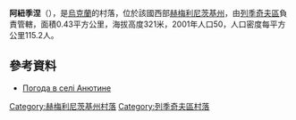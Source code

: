 {{coord|49|19|29|N|27|35|18|E|scale:100000|display=title}}

'''阿紐季涅'''（{{lang-uk|Анютине}}），是[[烏克蘭|烏克蘭]]的村落，位於該國西部[[赫梅利尼茨基州|赫梅利尼茨基州]]，由[[列季奇夫區|列季奇夫區]]負責管轄，面積0.43平方公里，海拔高度321米，2001年人口50，人口密度每平方公里115.2人。

==參考資料==
* [http://weather.in.ua/ua/hmel'nickaja/311 Погода в селі Анютине]

{{DEFAULTSORT:Анютине}}
[[Category:赫梅利尼茨基州村落|Category:赫梅利尼茨基州村落]]
[[Category:列季奇夫區村落|Category:列季奇夫區村落]]


{{Khmelnytskyi-geo-stub}}